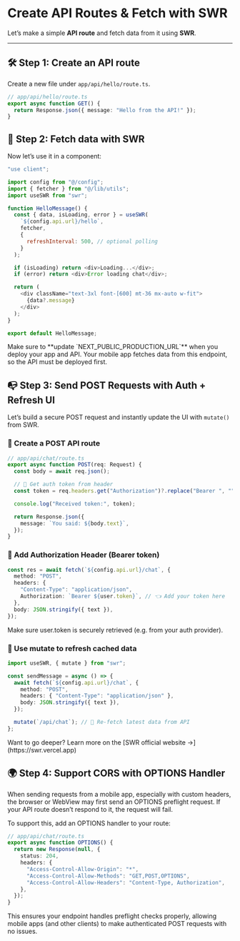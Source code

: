 # Create API Routes & Fetch with SWR

Let’s make a simple **API route** and fetch data from it using **SWR**.

---

## 🛠 Step 1: Create an API route

Create a new file under `app/api/hello/route.ts`.

```ts
// app/api/hello/route.ts
export async function GET() {
  return Response.json({ message: "Hello from the API!" });
}
```

## 🧠 Step 2: Fetch data with SWR

Now let’s use it in a component:

```js
"use client";

import config from "@/config";
import { fetcher } from "@/lib/utils";
import useSWR from "swr";

function HelloMessage() {
  const { data, isLoading, error } = useSWR(
    `${config.api.url}/hello`,
    fetcher,
    {
      refreshInterval: 500, // optional polling
    }
  );

  if (isLoading) return <div>Loading...</div>;
  if (error) return <div>Error loading chat</div>;

  return (
    <div className="text-3xl font-[600] mt-36 mx-auto w-fit">
      {data?.message}
    </div>
  );
}

export default HelloMessage;
```

<Callout type="warning">
  Make sure to **update `NEXT_PUBLIC_PRODUCTION_URL`** when you deploy your app
  and API. Your mobile app fetches data from this endpoint, so the API must be
  deployed first.
</Callout>

## 📭 Step 3: Send POST Requests with Auth + Refresh UI

Let’s build a secure POST request and instantly update the UI with `mutate()` from SWR.

### 🧱 Create a POST API route

```ts
// app/api/chat/route.ts
export async function POST(req: Request) {
  const body = await req.json();

  // 🔐 Get auth token from header
  const token = req.headers.get("Authorization")?.replace("Bearer ", "");

  console.log("Received token:", token);

  return Response.json({
    message: `You said: ${body.text}`,
  });
}
```

### 🔐 Add Authorization Header (Bearer token)

```ts
const res = await fetch(`${config.api.url}/chat`, {
  method: "POST",
  headers: {
    "Content-Type": "application/json",
    Authorization: `Bearer ${user.token}`, // 👈 Add your token here
  },
  body: JSON.stringify({ text }),
});
```

<Callout type="warning">
  Make sure user.token is securely retrieved (e.g. from your auth provider).
</Callout>

### 🔁 Use mutate to refresh cached data

```ts
import useSWR, { mutate } from "swr";

const sendMessage = async () => {
  await fetch(`${config.api.url}/chat`, {
    method: "POST",
    headers: { "Content-Type": "application/json" },
    body: JSON.stringify({ text }),
  });

  mutate(`/api/chat`); // 🔁 Re-fetch latest data from API
};
```

<Callout type="info">
  Want to go deeper? Learn more on the [SWR official website
  →](https://swr.vercel.app)
</Callout>

## 🌍 Step 4: Support CORS with OPTIONS Handler

When sending requests from a mobile app, especially with custom headers, the browser or WebView may first send an OPTIONS preflight request. If your API route doesn’t respond to it, the request will fail.

To support this, add an OPTIONS handler to your route:

```ts
// app/api/chat/route.ts
export async function OPTIONS() {
  return new Response(null, {
    status: 204,
    headers: {
      "Access-Control-Allow-Origin": "*",
      "Access-Control-Allow-Methods": "GET,POST,OPTIONS",
      "Access-Control-Allow-Headers": "Content-Type, Authorization",
    },
  });
}
```

This ensures your endpoint handles preflight checks properly, allowing mobile apps (and other clients) to make authenticated POST requests with no issues.
